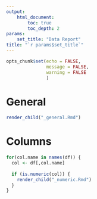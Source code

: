```yaml
---
output:
    html_document:
        toc: true
        toc_depth: 2
params: 
    set_title: "Data Report"
title: "`r params$set_title`"
---
```


```r
opts_chunk$set(echo = FALSE,
               message = FALSE,
               warning = FALSE
               )
```

# General
```r
render_child("_general.Rmd")
```

# Columns
```r
for(col.name in names(df)) {
  col <- df[,col.name]
  
  if (is.numeric(col)) {
    render_child("_numeric.Rmd")
  }
}
```


